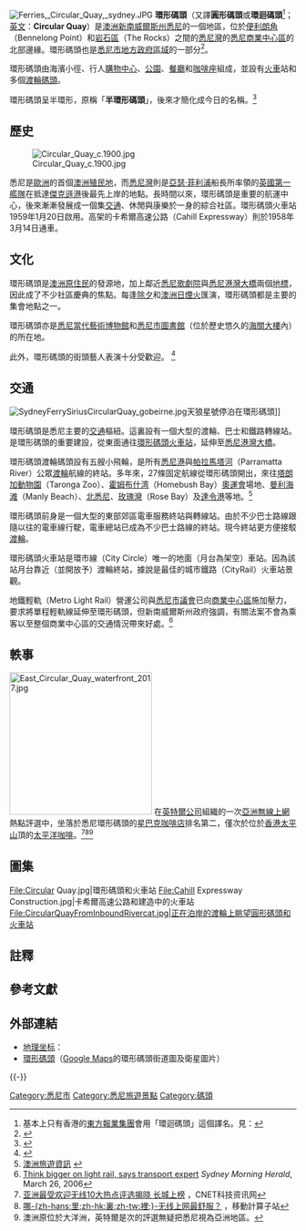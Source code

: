 {{noteTA
|1=zh-cn:悉尼; zh-tw:雪梨; zh-hk:悉尼;
|2=zh-cn:中心商务区; zh-tw:中央商業區 ;zh-hk:商業中心區;
|3=zh-cn:澳大利亚; zh-tw:澳洲; zh-hk:澳洲;
|4=zh-cn:新南威尔士; zh-tw:新南威爾斯; zh-hk:新南威爾斯;
}}
[[File:Ferries,_Circular_Quay,_sydney.JPG|thumb]]
'''環形碼頭'''（又譯'''圓形碼頭'''或'''環迴碼頭'''<ref>基本上只有香港的[[東方報業集團|東方報業集團]]會用「環迴碼頭」這個譯名。見：{{cite news |url=http://hk.on.cc/int/bkn/cnt/news/20160208/mobile/bknint-20160208162012341-0208_17011_001.html |title=澳洲華人：舖租狂飆　居民嘆悉尼唐人街變樣 |language=zh-hant |date=2016-02-08 |accessdate=2016-02-08 |archive-date=2019-06-22 |archive-url=https://web.archive.org/web/20190622195409/https://hk.on.cc/int/bkn/cnt/news/20160208/mobile/bknint-20160208162012341-0208_17011_001.html |dead-url=no }}</ref>；[[英文|英文]]：'''Circular Quay'''）是[[澳洲|澳洲]][[新南威爾斯州|新南威爾斯州]][[悉尼|悉尼]]的一個地區，位於[[便利朗角_(新南烕爾斯)|便利朗角]]（Bennelong Point）和[[悉尼岩石区|岩石區]]（The Rocks）之間的[[悉尼灣|悉尼灣]]的[[悉尼商業中心區|悉尼商業中心區]]的北部邊緣。環形碼頭也是[[悉尼市|悉尼市]][[澳州地方政府區域|地方政府區域]]的一部分<ref>{{cite web |url=http://www.gnb.nsw.gov.au/name/extract?id=KWYbwptLKW |title=Geographical Names Board of New South Wales |language=en |deadurl=yes |archiveurl=https://web.archive.org/web/20070325100754/http://www.gnb.nsw.gov.au/name/extract?id=KWYbwptLKW |archivedate=2007-03-25 }}</ref>。

環形碼頭由海濱小徑、行人[[購物中心|購物中心]]、[[公園|公園]]、[[餐廳|餐廳]]和[[咖啡店|咖啡座]]組成，並設有[[火車|火車]]站和多個[[渡輪|渡輪]][[碼頭|碼頭]]。

環形碼頭呈半環形，原稱「'''半環形碼頭'''」，後來才簡化成今日的名稱。<ref>{{Cite web |url=http://www.sydneyports.com.au/Mediaroom/FirstPort/pdfs/Centenary%20book%20Chapter%201.pdf |title=存档副本 |accessdate=2007-06-10 |archive-date=2006-08-21 |archive-url=https://web.archive.org/web/20060821040053/http://www.sydneyports.com.au/Mediaroom/FirstPort/pdfs/Centenary%20book%20Chapter%201.pdf |dead-url=no }}</ref>

==歷史==
[[File:Circular_Quay_c.1900.jpg|right]]

悉尼是[[歐洲|歐洲]]的首個[[澳洲|澳洲]][[殖民地|殖民地]]，而[[悉尼灣|悉尼灣]]則是[[亞瑟·菲利浦|亞瑟·菲利浦]]船長所率領的[[英國|英國]][[第一艦隊|第一艦隊]]在抵達[[傑克遜港|傑克遜港]]後最先上岸的地點。長時間以來，環形碼頭是重要的航運中心，後來漸漸發展成一個集[[交通|交通]]、休閒與康樂於一身的綜合社區。環形碼頭火車站1959年1月20日啟用。高架的卡希爾高速公路（Cahill Expressway）則於1958年3月14日通車。

==文化==
環形碼頭是[[澳洲原住民|澳洲原住民]]的發源地，加上鄰近[[悉尼歌劇院|悉尼歌劇院]]與[[悉尼港灣大橋|悉尼港灣大橋]]兩個[[地標|地標]]，因此成了不少社區慶典的焦點。每逢[[除夕|除夕]]和[[澳洲日|澳洲日]][[煙火|煙火]]匯演，環形碼頭都是主要的集會地點之一。

環形碼頭亦是[[當代藝術博物館_(悉尼)|悉尼當代藝術博物館]]和[[悉尼市圖書館|悉尼市圖書館]]（位於歷史悠久的[[海關大樓_(悉尼)|海關大樓]]內）的所在地。

此外，環形碼頭的街頭藝人表演十分受歡迎。 <ref>{{Cite web |url=http://hk.travel.yahoo.com/dest/australasia/australia/sydney/entertainment.html |title=Yahoo!旅遊 - 觀光娛樂 |access-date=2007-06-14 |archive-date=2007-12-25 |archive-url=https://web.archive.org/web/20071225143310/http://hk.travel.yahoo.com/dest/australasia/australia/sydney/entertainment.html |dead-url=no }}</ref>

==交通==
[[File:SydneyFerrySiriusCircularQuay_gobeirne.jpg|right]]天狼星號停泊在環形碼頭]]

環形碼頭是悉尼主要的[[交通|交通]]樞紐。這裏設有一個大型的渡輪、巴士和鐵路轉線站。{{link-en|卡希爾高速公路|Cahill Expressway}}是環形碼頭的重要建設，從東面通往[[环形码头站|環形碼頭火車站]]，延伸至[[悉尼港灣大橋|悉尼港灣大橋]]。

環形碼頭渡輪碼頭設有五艘小飛輪，是所有[[悉尼港|悉尼港]]與[[帕拉馬塔河|帕拉馬塔河]]（Parramatta River）公眾[[渡輪|渡輪]]航線的終站。多年來，27條固定航線從環形碼頭開出，來往[[塔朗加動物園|塔朗加動物園]]（Taronga Zoo）、[[霍姆布什湾|霍姆布什湾]]（Homebush Bay）[[2000年悉尼奧運會|奧運會]]場地、[[曼利海滩|曼利海滩]]（Manly Beach）、[[北悉尼|北悉尼]]、[[玫瑰灣_(新南威爾斯)|玫瑰灣]]（Rose Bay）及[[達令港|達令港]]等地。<ref>[http://www.austudy.com.tw/About%20OZ/NSW/Circular%20Quay.htm 澳洲旅遊資訊] {{webarchive|url=https://web.archive.org/web/20070930150346/http://www.austudy.com.tw/About%20OZ/NSW/Circular%20Quay.htm |date=2007-09-30 }}</ref>

環形碼頭前身是一個大型的東部郊區電車服務終站與轉線站。由於不少巴士路線跟隨以往的電車線行駛，電車總站已成為不少巴士路線的終站。現今終站更方便接駁[[渡輪|渡輪]]。

環形碼頭火車站是環市線（City Circle）唯一的地面（月台為架空）車站。因為該站月台靠近（並開放予）渡輪終站，據說是最佳的城市鐵路（CityRail）火車站景觀。

地鐵輕軌（Metro Light Rail）營運公司與[[悉尼市|悉尼市議會]]已向[[悉尼商業中心區|商業中心區]]施加壓力，要求將單程輕軌線延伸至環形碼頭，但新南威爾斯州政府強調，有關法案不會為乘客以至整個商業中心區的交通情況帶來好處。<ref>[http://www.smh.com.au/news/national/bleak-outlook-for-sydney-roads/2006/03/25/1143084045591.html Think bigger on light rail, says transport expert] {{Wayback|url=http://www.smh.com.au/news/national/bleak-outlook-for-sydney-roads/2006/03/25/1143084045591.html |date=20121019022411 }} ''Sydney Morning Herald'', March 26, 2006</ref>

==軼事==
[[File:East_Circular_Quay_waterfront_2017.jpg|250px]]
在[[英特爾公司|英特爾公司]]組織的一次[[亞洲|亞洲]][[無線上網|無線上網]]熱點評選中，坐落於悉尼環形碼頭的[[星巴克|星巴克咖啡店]]排名第二，僅次於位於[[香港|香港]][[太平山_(香港)|太平山]]頂的[[太平洋咖啡|太平洋咖啡]]。<ref>[http://www.cnetnews.com.cn/2005/1114/221388.shtml 亚洲最受欢迎无线10大热点评选揭晓 长城上榜] {{Wayback|url=http://www.cnetnews.com.cn/2005/1114/221388.shtml |date=20150403044724 }}，CNET科技资讯网</ref><ref>[http://searchmobilecomputing.techtarget.com.cn/352/2193852.shtml 哪-{zh-hans:里;zh-hk:裏;zh-tw:裡;}-无线上网最舒服？] {{Wayback|url=http://searchmobilecomputing.techtarget.com.cn/352/2193852.shtml |date=20070101125831 }}，移動計算子站</ref><ref group="註">澳洲原位於大洋洲，英特爾是次的評選無疑把悉尼視為亞洲地區。</ref>

==圖集==
<gallery>
File:Circular Quay.jpg|環形碼頭和火車站
File:Cahill Expressway Construction.jpg|卡希爾高速公路和建造中的火車站
File:CircularQuayFromInboundRivercat.jpg|正在泊岸的渡輪上眺望圓形碼頭和火車站
</gallery>

== 註釋 ==
{{NoteFoot}}

== 參考文獻 ==
{{Reflist|30em}}

== 外部連結 ==
* [[地理坐标|地理坐标]]：{{coord|33|51|40|S|154|12|40|E|display=inline,title}}
* [http://maps.google.com/maps?f=q&hl=zh-TW&q=Circular+Quay&sll=37.0625,-95.677068&sspn=26.592957,59.238281&ie=UTF8&ll=-33.859565,151.212451&spn=0.013578,0.028925&z=15&om=1 環形碼頭]（[[Google_Maps|Google Maps]]的環形碼頭街道圖及衛星圖片） {{en icon}}

{{-}}
{{悉尼地標}}

[[Category:悉尼市|Category:悉尼市]]
[[Category:悉尼旅遊景點|Category:悉尼旅遊景點]]
[[Category:碼頭|Category:碼頭]]